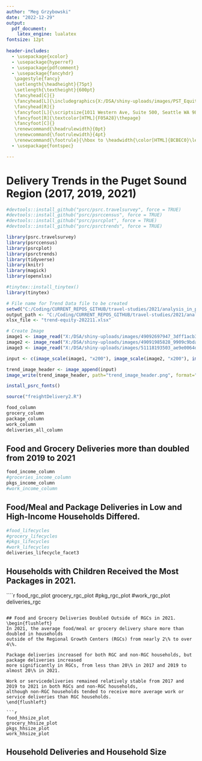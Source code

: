 ```yaml
---
author: "Meg Grzybowski"
date: "2022-12-29"
output: 
  pdf_document:
    latex_engine: lualatex
fontsize: 12pt
  
header-includes:
  - \usepackage{xcolor}
  - \usepackage{hyperref}
  - \usepackage{pdfcomment}
  - \usepackage{fancyhdr}
   \pagestyle{fancy}
   \setlength{\headheight}{75pt}
   \setlength{\textheight}{600pt}
   \fancyhead[C]{}
   \fancyhead[L]{\includegraphics{X:/DSA/shiny-uploads/images/PST_Equity_Edition-Trend_header.png}}
   \fancyhead[R]{}
   \fancyfoot[L]{\scriptsize{1011 Western Ave, Suite 500, Seattle WA 98104} \textcolor[HTML]{F05A28}. 206.464.7532 \textcolor[HTML]{F05A28}. www.psrc.org \textcolor[HTML]{F05A28}. January 2023}
   \fancyfoot[R]{\textcolor[HTML]{F05A28}\thepage}
   \fancyfoot[C]{}
   \renewcommand{\headrulewidth}{0pt}
   \renewcommand{\footrulewidth}{4pt}
   \renewcommand{\footrule}{\hbox to \headwidth{\color[HTML]{BCBEC0}\leaders\hrule height \footrulewidth\hfill}}
  - \usepackage{fontspec}

---
```

\setmainfont{Poppins}

# Delivery Trends in the Puget Sound Region (2017, 2019, 2021)

```r

#devtools::install_github("psrc/psrc.travelsurvey", force = TRUE)
#devtools::install_github("psrc/psrccensus", force = TRUE)
#devtools::install_github("psrc/psrcplot", force = TRUE)
#devtools::install_github("psrc/psrctrends", force = TRUE)

library(psrc.travelsurvey)
library(psrccensus)
library(psrcplot)
library(psrctrends)
library(tidyverse)
library(knitr)
library(magick)
library(openxlsx)

#tinytex::install_tinytex()
library(tinytex)

# File name for Trend Data file to be created
setwd("C:/Coding/CURRENT_REPOS_GITHUB/travel-studies/2021/analysis_in_progress/deliveries/trend_story_template")
output_path <- "C:/Coding/CURRENT_REPOS_GITHUB/travel-studies/2021/analysis_in_progress/deliveries/trend_story_template"
xlsx_file <- "trend-equity-202211.xlsx"

# Create Image 
image1 <- image_read("X:/DSA/shiny-uploads/images/49092697947_3dff1acb35_w.jpg")
image2 <- image_read("X:/DSA/shiny-uploads/images/49091985828_9909c9bda3_w.jpg")
image3 <- image_read("X:/DSA/shiny-uploads/images/51118193503_ae9e0064d1_w.jpg")

input <- c(image_scale(image1, "x200"), image_scale(image2, "x200"), image_scale(image3, "x200"))

trend_image_header <- image_append(input)
image_write(trend_image_header, path="trend_image_header.png", format="png")

install_psrc_fonts()

source("freightDelivery2.R")
```

\begin{flushleft}
The 2021 regional travel survey collected day-to-day information from households in the central Puget Sound region: how we traveled, where we went, how long it took - even where we chose to live and whether we got home deliveries. This report compares household delivery choices in 2021, during COVID-19 conditions, to that in the previous years of 2017 and 2019. Learn more at the \href{https://www.psrc.org/our-work/household-travel-survey-program}{\underline{\textcolor{blue}{PSRC household travel survey webpage}}}. You can also \href{https://household-travel-survey-psregcncl.hub.arcgis.com}{\underline{\textcolor{blue}{view the full travel survey dataset here}}}, including 2017, 2019, and 2021 data.
\end{flushleft}

```r

food_column
grocery_column
package_column
work_column
deliveries_all_column

```

## Food and Grocery Deliveries more than doubled from 2019 to 2021
\begin{flushleft}
In 2021, although the average food/meal or grocery delivery share was only 4 or 5\%, 
that represents twice the share of these type of deliveries in both 2017 and 2019.

Package deliveries, which represent the highest share of deliveries on an average weekday
for households, had a growth rate that doubles from 2019 to 2021.

Work or service deliveries remained consistent at around 5\%.

When combined visually, it's easy to see the distribution of home deliveries on an average weekday. 
\end{flushleft}

```r

food_income_column
#groceries_income_column
pkgs_income_column
#work_income_column

```

## Food/Meal and Package Deliveries in Low and High-Income Households Differed.
\begin{flushleft}
Higher income households were substantially more likely to get a good or meal delivery,
as compared to lower income households in 2021, compared to 2017 and 2019.

Food or meal deliveries more than tripled between 2021 and previous years (1.5\% to 5.5\%).

While both lower income and higher income households had an increase in package deliveries,
those households with less than \textdollar 75,000 had a significant spike, growing from
about 18\% to over 30\% in 2021.

\end{flushleft}

```r

#food_lifecycles
#grocery_lifecycles
#pkgs_lifecycles
#work_lifecycles
deliveries_lifecycle_facet3

```

## Households with Children Received the Most Packages in 2021.
\begin{flushleft}
Food or meal, grocery, and work or service deliveries stayed relatively stable regardless of household composition
or year. However, package deliveries were the highest for households with kids (45\%), and then decreased as household age increased (about 30\%).
\end{flushleft}

````r

food_rgc_plot
grocery_rgc_plot
#pkg_rgc_plot
#work_rgc_plot
deliveries_rgc

```

## Food and Grocery Deliveries Doubled Outside of RGCs in 2021.
\begin{flushleft}
In 2021, the average food/meal or grocery delivery share more than doubled in households
outside of the Regional Growth Centers (RGCs) from nearly 2\% to over 4\%.

Package deliveries increased for both RGC and non-RGC households, but package deliveries increased
more significantly in RGCs, from less than 20\% in 2017 and 2019 to almost 20\% in 2021.

Work or servicedeliveries remained relatively stable from 2017 and 2019 to 2021 in both RGCs and non-RGC households, 
although non-RGC households tended to receive more average work or service deliveries than RGC households.
\end{flushleft}

```r

food_hhsize_plot
grocery_hhsize_plot
pkgs_hhsize_plot
work_hhsize_plot

```

## Household Deliveries and Household Size
\begin{flushleft}
Still interpreting data here.
\end{flushleft}